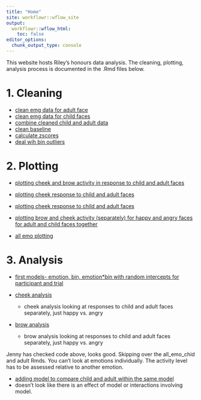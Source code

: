 ```yaml
---
title: "Home"
site: workflowr::wflow_site
output:
  workflowr::wflow_html:
    toc: false
editor_options:
  chunk_output_type: console
---
```


This website hosts Riley's honours data analysis. The cleaning, plotting, analysis process is documented in the .Rmd files below. 

# 1. Cleaning
- [clean emg data for adult face](1_clean_emg_adult.html)
- [clean emg data for child faces](2_clean_emg_child.html)
- [combine cleaned child and adult data](3_combine_clean_adult_child.html)
- [clean baseline](4_clean_baseline.html)
- [calculate zscores](5_calculating_zscores.html)
- [deal wih bin outliers](6_bin_outliers.html)

# 2. Plotting

- [plotting cheek and brow activity in response to child and adult faces](7_plotting.html)

- [plotting cheek response to child and adult faces](11_plotting_cheek.html)

- [plotting cheek response to child and adult faces](12_plotting_brow.html)

- [plotting brow and cheek activity (separately) for happy and angry faces for adult and child faces together](14_plotting_adult_child.html)

- [all emo plotting](all_emo_plotting.html)



# 3. Analysis

- [first models- emotion, bin, emotion*bin with random intercepts for participant and trial](8_analysing.html)

- [cheek analysis](9_cheek_analysis.html)
  + cheek analysis looking at responses to child and adult faces separately, just happy vs. angry
  
- [brow analysis](10_brow_analysis.html)
  + brow analysis looking at responses to child and adult faces separately, just happy vs. angry

Jenny has checked code above, looks good. Skipping over the all_emo_chid and adult Rmds. You can't look at emotions individually. The activity level has to be assessed relative to another emotion. 

- [adding model to compare child and adult within the same model](13_adult_child_analysis.html)
- doesn't look like there is an effect of model or interactions involving model. 
